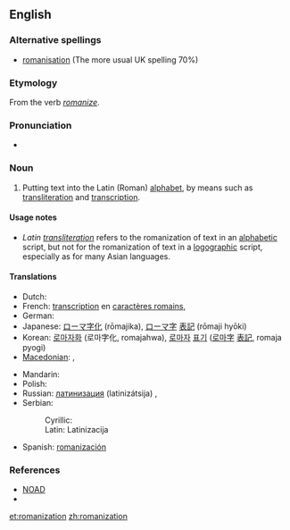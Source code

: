 {{wikipedia}}
==English==

===Alternative spellings===
* [[romanisation]] (The more usual UK spelling 70%)

===Etymology===
From the verb ''[[romanize]]''.

===Pronunciation===
* {{audio|en-us-Romanization.ogg|Audio (US)}}

===Noun===
{{en-noun}}

# Putting text into the Latin (Roman) [[alphabet]], by means such as [[transliteration]] and [[transcription]].

====Usage notes====
* ''Latin [[transliteration]]'' refers to the romanization of text in an [[alphabetic]] script, but not for the romanization of text in a [[logographic]] script, especially as for many Asian languages.

====Translations====
{{trans-top|Putting text into the Latin (Roman) alphabet}}
* Dutch: {{t+|nl|romanisatie|f}}
* French: [[transcription]] en [[caractère romain|caractères romains]],  {{t|fr|romanisation}}
* German: {{t|de|Romanisierung}}
* Japanese: [[ローマ字化]] (rōmajika), [[ローマ字]] [[表記]] (rōmaji hyōki)
* Korean: [[로마자화]] (로마字化, romajahwa), [[로마자]] [[표기]] ([[로마字]] [[表記]], romaja pyogi)
* [[Macedonian]]: {{t|mk|романизација|f|tr=romanizácija|sc=Cyrl|xs=Macedonian}},  {{t|mk|латинизација|f|tr=latinizácija|sc=Cyrl|xs=Macedonian}}
{{trans-mid}}
* Mandarin: {{t|zh|罗马化|tr=l&uacute;omǎhu&agrave;|sc=Hani}}
* Polish: {{t|pl|Latynizacja}}
* Russian: [[латинизация]] (latinizátsija) {{f}}, {{t|ru|романизация|f|tr=romaniz&aacute;cija|sc=Cyrl}}
* Serbian: 
*: Cyrillic: {{t|sr|Латинизациjа|f|sc=Cyrl}}
*: Latin: Latinizacija {{f}}
* Spanish: [[romanización]] {{f}}
{{trans-bottom}}

===References===
* [[NOAD]]
* {{R:Canadian Oxford 2004|romanize}}

[[et:romanization]]
[[zh:romanization]]